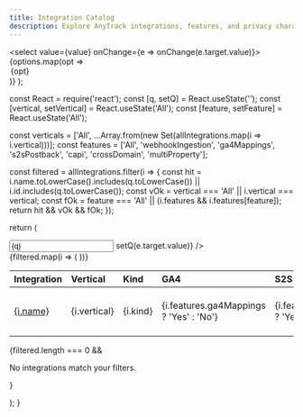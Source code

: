 ```yaml
---
title: Integration Catalog
description: Explore AnyTrack integrations, features, and privacy characteristics.
---
```



<select value={value} onChange={e => onChange(e.target.value)}>
{options.map(opt => <option key={opt} value={opt}>{opt}</option>)}
</select>
);


const React = require('react');
const [q, setQ] = React.useState('');
const [vertical, setVertical] = React.useState('All');
const [feature, setFeature] = React.useState('All');


const verticals = ['All', ...Array.from(new Set(allIntegrations.map(i => i.vertical)))];
const features = ['All', 'webhookIngestion', 'ga4Mappings', 's2sPostback', 'capi', 'crossDomain', 'multiProperty'];


const filtered = allIntegrations.filter(i => {
const hit = i.name.toLowerCase().includes(q.toLowerCase()) || i.id.includes(q.toLowerCase());
const vOk = vertical === 'All' || i.vertical === vertical;
const fOk = feature === 'All' || (i.features && i.features[feature]);
return hit && vOk && fOk;
});


return (
<div className="not-prose">
<div className="flex gap-2 items-center mb-4">
<input placeholder="Search by name or id" value={q} onChange={e => setQ(e.target.value)} />
<Filter value={vertical} onChange={setVertical} options={verticals} />
<Filter value={feature} onChange={setFeature} options={features} />
</div>


<table>
<thead>
<tr>
<th align="left">Integration</th>
<th align="left">Vertical</th>
<th align="left">Kind</th>
<th align="left">GA4</th>
<th align="left">S2S</th>
<th align="left">CAPI</th>
<th align="left">Cross-domain</th>
<th align="left">Plans</th>
</tr>
</thead>
<tbody>
{filtered.map(i => (
<tr key={i.id}>
<td><a href={`/docs/integrations/${i.id}`}>{i.name}</a></td>
<td>{i.vertical}</td>
<td>{i.kind}</td>
<td>{i.features.ga4Mappings ? 'Yes' : 'No'}</td>
<td>{i.features.s2sPostback ? 'Yes' : 'No'}</td>
<td>{i.features.capi ? 'Yes' : 'No'}</td>
<td>{i.features.crossDomain ? 'Yes' : 'No'}</td>
<td>{(i.plans || []).join(', ')}</td>
</tr>
))}
</tbody>
</table>


{filtered.length === 0 && <p>No integrations match your filters.</p>}
</div>
);
}
